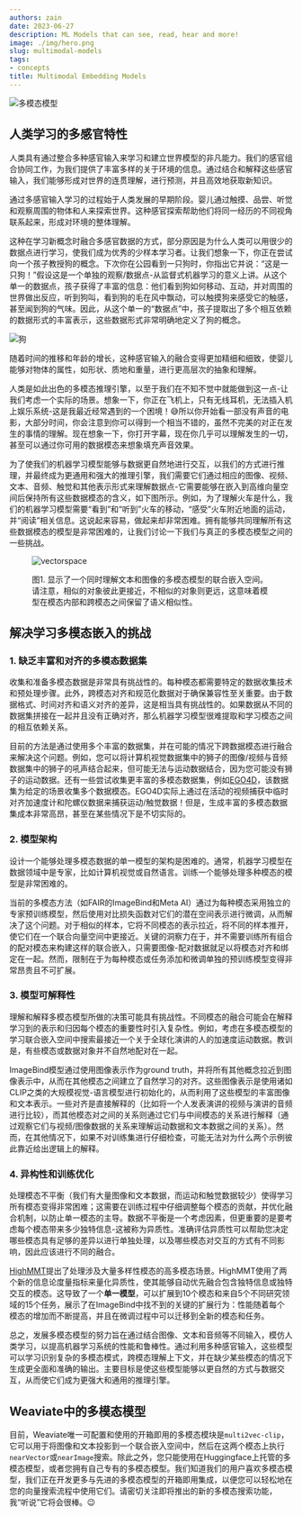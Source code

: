 ```yaml
---
authors: zain
date: 2023-06-27
description: ML Models that can see, read, hear and more!
image: ./img/hero.png
slug: multimodal-models
tags:
- concepts
title: Multimodal Embedding Models
---
```


![多模态模型](./img/hero.png)

<!-- 截断 -->

## 人类学习的多感官特性

人类具有通过整合多种感官输入来学习和建立世界模型的非凡能力。我们的感官组合协同工作，为我们提供了丰富多样的关于环境的信息。通过结合和解释这些感官输入，我们能够形成对世界的连贯理解，进行预测，并且高效地获取新知识。

通过多感官输入学习的过程始于人类发展的早期阶段。婴儿通过触摸、品尝、听觉和观察周围的物体和人来探索世界。这种感官探索帮助他们将同一经历的不同视角联系起来，形成对环境的整体理解。

这种在学习新概念时融合多感官数据的方式，部分原因是为什么人类可以用很少的数据点进行学习，使我们成为优秀的少样本学习者。让我们想象一下，你正在尝试向一个孩子教授狗的概念。下次你在公园看到一只狗时，你指出它并说：“这是一只狗！”假设这是一个单独的观察/数据点-从监督式机器学习的意义上讲。从这个单一的数据点，孩子获得了丰富的信息：他们看到狗如何移动、互动，并对周围的世界做出反应，听到狗叫，看到狗的毛在风中飘动，可以触摸狗来感受它的触感，甚至闻到狗的气味。因此，从这个单一的“数据点”中，孩子提取出了多个相互依赖的数据形式的丰富表示，这些数据形式非常明确地定义了狗的概念。

![狗](./img/dogs.jpg)

随着时间的推移和年龄的增长，这种感官输入的融合变得更加精细和细致，使婴儿能够对物体的属性，如形状、质地和重量，进行更高层次的抽象和理解。

人类是如此出色的多模态推理引擎，以至于我们在不知不觉中就能做到这一点-让我们考虑一个实际的场景。想象一下，你正在飞机上，只有无线耳机，无法插入机上娱乐系统-这是我最近经常遇到的一个困境！😅所以你开始看一部没有声音的电影，大部分时间，你会注意到你可以得到一个相当不错的，虽然不完美的对正在发生的事情的理解。现在想象一下，你打开字幕，现在你几乎可以理解发生的一切，甚至可以通过你可用的数据模态来想象填充声音效果。

为了使我们的机器学习模型能够与数据更自然地进行交互，以我们的方式进行推理，并最终成为更通用和强大的推理引擎，我们需要它们通过相应的图像、视频、文本、音频、触觉和其他表示形式来理解数据点-它需要能够在嵌入到高维向量空间后保持所有这些数据模态的含义，如下图所示。例如，为了理解火车是什么，我们的机器学习模型需要“看到”和“听到”火车的移动，“感受”火车附近地面的运动，并“阅读”相关信息。这说起来容易，做起来却非常困难。拥有能够共同理解所有这些数据模态的模型是非常困难的，让我们讨论一下我们与真正的多模态模型之间的一些挑战。

<figure>

![vectorspace](./img/vectorspace.png)
<figcaption>图1. 显示了一个同时理解文本和图像的多模态模型的联合嵌入空间。请注意，相似的对象彼此更接近，不相似的对象则更远，这意味着模型在模态内部和跨模态之间保留了语义相似性。</figcaption>

</figure>

## 解决学习多模态嵌入的挑战

### 1. 缺乏丰富和对齐的多模态数据集

收集和准备多模态数据是非常具有挑战性的。每种模态都需要特定的数据收集技术和预处理步骤。此外，跨模态对齐和规范化数据对于确保兼容性至关重要。由于数据格式、时间对齐和语义对齐的差异，这是相当具有挑战性的。如果数据从不同的数据集拼接在一起并且没有正确对齐，那么机器学习模型很难提取和学习模态之间的相互依赖关系。

目前的方法是通过使用多个丰富的数据集，并在可能的情况下跨数据模态进行融合来解决这个问题。例如，您可以将计算机视觉数据集中的狮子的图像/视频与音频数据集中的狮子的吼声结合起来，但可能无法与运动数据结合，因为您可能没有狮子的运动数据。还有一些尝试收集更丰富的多模态数据集，例如[EGO4D](https://ego4d-data.org/docs/)，该数据集为给定的场景收集多个数据模态。EGO4D实际上通过在活动的视频捕获中临时对齐加速度计和陀螺仪数据来捕获运动/触觉数据！但是，生成丰富的多模态数据集成本非常高昂，甚至在某些情况下是不切实际的。

### 2. 模型架构

设计一个能够处理多模态数据的单一模型的架构是困难的。通常，机器学习模型在数据领域中是专家，比如计算机视觉或自然语言。训练一个能够处理多种模态的模型是非常困难的。

当前的多模态方法（如FAIR的ImageBind和Meta AI）通过为每种模态采用独立的专家预训练模型，然后使用对比损失函数对它们的潜在空间表示进行微调，从而解决了这个问题。对于相似的样本，它将不同模态的表示拉近，将不同的样本推开，使它们在一个联合向量空间中更接近。关键的洞察力在于，并不需要训练所有组合的配对模态来构建这样的联合嵌入，只需要图像-配对数据就足以将模态对齐和绑定在一起。然而，限制在于为每种模态或任务添加和微调单独的预训练模型变得非常昂贵且不可扩展。

### 3. 模型可解释性

理解和解释多模态模型所做的决策可能具有挑战性。不同模态的融合可能会在解释学习到的表示和归因每个模态的重要性时引入复杂性。例如，考虑在多模态模型的学习联合嵌入空间中搜索最接近一个关于全球化演讲的人的加速度运动数据。教训是，有些模态或数据对象并不自然地配对在一起。

ImageBind模型通过使用图像表示作为ground truth，并将所有其他概念拉近到图像表示中，从而在其他模态之间建立了自然学习的对齐。这些图像表示是使用诸如CLIP之类的大规模视觉-语言模型进行初始化的，从而利用了这些模型的丰富图像和文本表示。一些对齐是直接解释的（比如将一个人发表演讲的视频与演讲的音频进行比较），而其他模态对之间的关系则通过它们与中间模态的关系进行解释（通过观察它们与视频/图像数据的关系来理解运动数据和文本数据之间的关系）。然而，在其他情况下，如果不对训练集进行仔细检查，可能无法对为什么两个示例彼此靠近给出逻辑上的解释。

### 4. 异构性和训练优化

处理模态不平衡（我们有大量图像和文本数据，而运动和触觉数据较少）使得学习所有模态变得非常困难；这需要在训练过程中仔细调整每个模态的贡献，并优化融合机制，以防止单一模态的主导。数据不平衡是一个考虑因素，但更重要的是要考虑每个模态带来多少独特信息-这被称为异质性。准确评估异质性可以帮助您决定哪些模态具有足够的差异以进行单独处理，以及哪些模态对交互的方式有不同影响，因此应该进行不同的融合。

[HighMMT](https://arxiv.org/abs/2203.01311)提出了处理涉及大量多样性模态的高多模态场景。HighMMT使用了两个新的信息论度量指标来量化异质性，使其能够自动优先融合包含独特信息或独特交互的模态。这导致了一个**单一模型**，可以扩展到10个模态和来自5个不同研究领域的15个任务，展示了在ImageBind中找不到的关键的扩展行为：性能随着每个模态的增加而不断提高，并且在微调过程中可以迁移到全新的模态和任务。

总之，发展多模态模型的努力旨在通过结合图像、文本和音频等不同输入，模仿人类学习，以提高机器学习系统的性能和鲁棒性。通过利用多种感官输入，这些模型可以学习识别复杂的多模态模式，跨模态理解上下文，并在缺少某些模态的情况下生成更全面和准确的输出。主要目标是使这些模型能够以更自然的方式与数据交互，从而使它们成为更强大和通用的推理引擎。

## Weaviate中的多模态模型

目前，Weaviate唯一可配置和使用的开箱即用的多模态模块是`multi2vec-clip`，它可以用于将图像和文本投影到一个联合嵌入空间中，然后在这两个模态上执行`nearVector`或`nearImage`搜索。除此之外，您只能使用在Huggingface上托管的多模态模型，或者您拥有自己专有的多模态模型。我们知道我们的用户喜欢多模态模型，我们正在开发更多与先进的多模态模型的开箱即用集成，以便您可以轻松地在您的向量搜索流程中使用它们。请密切关注即将推出的新的多模态搜索功能，我“听说”它将会很棒。😉


<WhatNext />